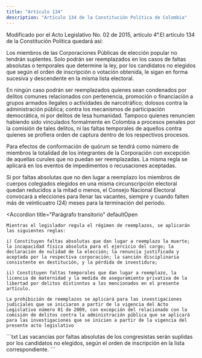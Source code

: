 ```yaml
---
title: "Artículo 134"
description: "Artículo 134 de la Constitución Política de Colombia"
---
```

<Warning>Modificado por el Acto Legislativo No. 02 de 2015, artículo 4°.El artículo 134 de la Constitución Política quedará así:</Warning>

Los miembros de las Corporaciones Públicas de elección popular no tendrán suplentes. Solo podrán ser reemplazados en los casos de faltas absolutas o temporales que determine la ley, por los candidatos no elegidos que según el orden de inscripción o votación obtenida, le sigan en forma sucesiva y descendente en la misma lista electoral.

En ningún caso podrán ser reemplazados quienes sean condenados por delitos comunes relacionados con pertenencia, promoción o financiación a grupos armados ilegales o actividades de narcotráfico; dolosos contra la administración pública; contra los mecanismos de participación democrática, ni por delitos de lesa humanidad. Tampoco quienes renuncien habiendo sido vinculados formalmente en Colombia a procesos penales por la comisión de tales delitos, ni las faltas temporales de aquellos contra quienes se profiera orden de captura dentro de los respectivos procesos.

Para efectos de conformación de quórum se tendrá como número de miembros la totalidad de los integrantes de la Corporación con excepción de aquellas curules que no puedan ser reemplazadas. La misma regla se aplicará en los eventos de impedimentos o recusaciones aceptadas.

Si por faltas absolutas que no den lugar a reemplazo los miembros de cuerpos colegiados elegidos en una misma circunscripción electoral quedan reducidos a la mitad o menos, el Consejo Nacional Electoral convocará a elecciones para llenar las vacantes, siempre y cuando falten más de veinticuatro (24) meses para la terminación del periodo.

<Accordion
    title="Parágrafo transitorio"
    defaultOpen
>
    Mientras el legislador regula el régimen de reemplazos, se aplicarán
    las siguientes reglas: 
    
    i) Constituyen faltas absolutas que dan lugar a reemplazo la muerte; la incapacidad física absoluta para el ejercicio del cargo; la declaración de nulidad de la elección; la renuncia justificada y aceptada por la respectiva corporación; la sanción disciplinaria consistente en destitución, y la pérdida de investidura;
    
    ii) Constituyen faltas temporales que dan lugar a reemplazo, la licencia de maternidad y la medida de aseguramiento privativa de la libertad por delitos distinntos a los mencionados en el presente artículo.

    La prohibición de reemplazos se aplicará para las investigaciones judiciales que se iniciaron a partir de la vigencia del Acto Legislativo número 01 de 2009, con excepción del relacionado con la comisión de delitos contra la administración pública que se aplicará para las investigaciones que se inicien a partir de la vigencia del presente acto legislativo
    
</Accordion>



<Accordion title="Artículo original antes de la modificación:">
```txt
Las vacancias por faltas absolutas de los congresistas serán suplidas por los
candidatos no elegidos, según el orden de inscripción en la lista
correspondiente.
```
</Accordion>